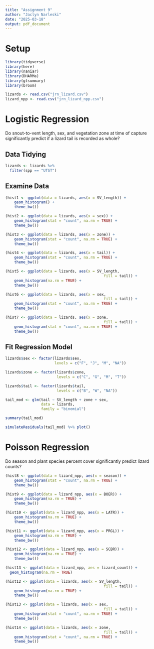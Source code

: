 ```yaml
---
title: "Assignment 9"
author: "Jaclyn Narleski"
date: "2025-03-18"
output: pdf_document
---
```


# Setup

```r

library(tidyverse)
library(here)
library(naniar)
library(DHARMa)
library(gtsummary)
library(broom)

lizards <- read.csv("jrn_lizard.csv")
lizard_npp <- read.csv("jrn_lizard_npp.csv")

```

# Logistic Regression

Do snout-to-vent length, sex, and vegetation zone at time of capture significantly predict if a lizard tail is recorded as whole?

## Data Tidying

```r

lizards <- lizards %>%
  filter(spp == "UTST")

```

## Examine Data

```r

(hist1 <- ggplot(data = lizards, aes(x = SV_length)) +
    geom_histogram() +
    theme_bw())

(hist2 <- ggplot(data = lizards, aes(x = sex)) +
    geom_histogram(stat = "count", na.rm = TRUE) +
    theme_bw())

(hist3 <- ggplot(data = lizards, aes(x = zone)) +
    geom_histogram(stat = "count", na.rm = TRUE) +
    theme_bw())

(hist4 <- ggplot(data = lizards, aes(x = tail)) +
    geom_histogram(stat = "count", na.rm = TRUE) +
    theme_bw())

(hist5 <- ggplot(data = lizards, aes(x = SV_length,
                                            fill = tail)) +
    geom_histogram(na.rm = TRUE) +
    theme_bw())

(hist6 <- ggplot(data = lizards, aes(x = sex,
                                            fill = tail)) +
    geom_histogram(stat = "count", na.rm = TRUE) +
    theme_bw())

(hist7 <- ggplot(data = lizards, aes(x = zone,
                                            fill = tail)) +
    geom_histogram(stat = "count", na.rm = TRUE) +
    theme_bw())

```

## Fit Regression Model

```r

lizards$sex <- factor(lizards$sex, 
                      levels = c("F", "J", "M", "NA"))

lizards$zone <- factor(lizards$zone,
                       levels = c("C", "G", "M", "T"))

lizards$tail <- factor(lizards$tail,
                       levels = c("B", "W", "NA"))

tail_mod <- glm(tail ~ SV_length + zone + sex, 
                data = lizards,
                family = "binomial")

summary(tail_mod)

simulateResiduals(tail_mod) %>% plot()

```

# Poisson Regression

Do season and plant species percent cover significantly predict lizard counts?

```r

(hist8 <- ggplot(data = lizard_npp, aes(x = season)) +
    geom_histogram(stat = "count", na.rm = TRUE) +
    theme_bw())

(hist9 <- ggplot(data = lizard_npp, aes(x = BOER)) +
    geom_histogram(na.rm = TRUE) +
    theme_bw())

(hist10 <- ggplot(data = lizard_npp, aes(x = LATR)) +
    geom_histogram(na.rm = TRUE) +
    theme_bw())

(hist11 <- ggplot(data = lizard_npp, aes(x = PRGL)) +
    geom_histogram(na.rm = TRUE) +
    theme_bw())

(hist12 <- ggplot(data = lizard_npp, aes(x = SCBR)) +
    geom_histogram(na.rm = TRUE) +
    theme_bw())

(hist13 <- ggplot(data = lizard_npp, aes = lizard_count)) +
  geom_histogram(na.rm = TRUE)

(hist12 <- ggplot(data = lizards, aes(x = SV_length,
                                            fill = tail)) +
    geom_histogram(na.rm = TRUE) +
    theme_bw())

(hist13 <- ggplot(data = lizards, aes(x = sex,
                                            fill = tail)) +
    geom_histogram(stat = "count", na.rm = TRUE) +
    theme_bw())

(hist14 <- ggplot(data = lizards, aes(x = zone,
                                            fill = tail)) +
    geom_histogram(stat = "count", na.rm = TRUE) +
    theme_bw())

```

